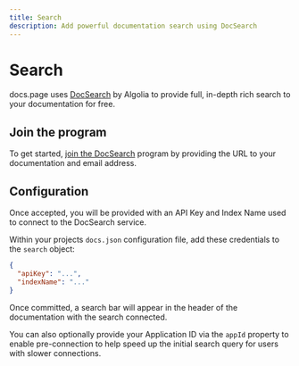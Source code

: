 ```yaml
---
title: Search
description: Add powerful documentation search using DocSearch
---
```


# Search

docs.page uses [DocSearch](https://docsearch.algolia.com/) by Algolia to provide full, in-depth rich search
to your documentation for free.

## Join the program

To get started, [join the DocSearch](https://docsearch.algolia.com/apply/) program by providing the URL to your
documentation and email address.

## Configuration

Once accepted, you will be provided with an API Key and Index Name used to connect to the DocSearch service.

Within your projects `docs.json` configuration file, add these credentials to the `search` object:

```json
{
  "apiKey": "...",
  "indexName": "..."
}
```

Once committed, a search bar will appear in the header of the documentation with the search connected.

You can also optionally provide your Application ID via the `appId` property to enable pre-connection to help speed up
the initial search query for users with slower connections.
